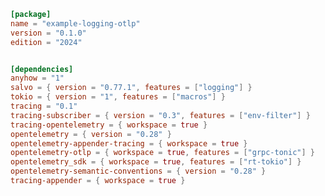 ```toml  title="logging-otlp/Cargo.toml"
[package]
name = "example-logging-otlp"
version = "0.1.0"
edition = "2024"


[dependencies]
anyhow = "1"
salvo = { version = "0.77.1", features = ["logging"] }
tokio = { version = "1", features = ["macros"] }
tracing = "0.1"
tracing-subscriber = { version = "0.3", features = ["env-filter"] }
tracing-opentelemetry = { workspace = true }
opentelemetry = { version = "0.28" }
opentelemetry-appender-tracing = { workspace = true }
opentelemetry-otlp = { workspace = true, features = ["grpc-tonic"] }
opentelemetry_sdk = { workspace = true, features = ["rt-tokio"] }
opentelemetry-semantic-conventions = { version = "0.28" }
tracing-appender = { workspace = true }

```